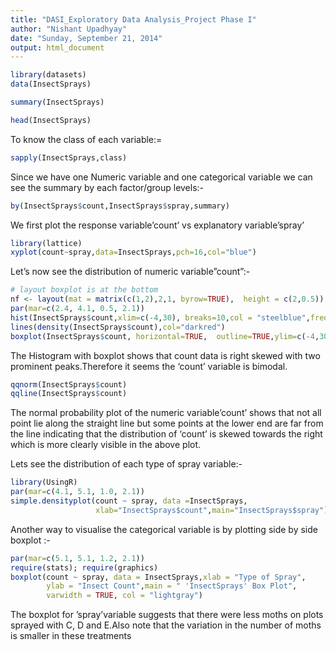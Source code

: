 ```yaml
---
title: "DASI_Exploratory Data Analysis_Project Phase I"
author: "Nishant Upadhyay"
date: "Sunday, September 21, 2014"
output: html_document
---
```

```r
library(datasets)
data(InsectSprays)
```

```r
summary(InsectSprays)
```
```r
head(InsectSprays)
```
To know the class of each variable:=
```r
sapply(InsectSprays,class)
```
Since we have one Numeric variable and one categorical variable we can see the summary by each factor/group levels:-
```r
by(InsectSprays$count,InsectSprays$spray,summary)
```
We first plot the response variable'count' vs explanatory variable'spray'

```r
library(lattice)
xyplot(count~spray,data=InsectSprays,pch=16,col="blue")
```

Let's now see the distribution of numeric variable"count":-

```r
# layout boxplot is at the bottom 
nf <- layout(mat = matrix(c(1,2),2,1, byrow=TRUE),  height = c(2,0.5))
par(mar=c(2.4, 4.1, 0.5, 2.1))
hist(InsectSprays$count,xlim=c(-4,30), breaks=10,col = "steelblue",freq=F)
lines(density(InsectSprays$count),col="darkred")
boxplot(InsectSprays$count, horizontal=TRUE,  outline=TRUE,ylim=c(-4,30), frame=F, col = "green1",width=10)

```
The Histogram with boxplot shows that count data is right skewed with two prominent peaks.Therefore it seems the 'count' variable is bimodal.

```r
qqnorm(InsectSprays$count)
qqline(InsectSprays$count)
```
The normal probability plot of the numeric variable'count' shows that not all point lie along the straight line but some points at the lower end are far from the line indicating that the distribution of 'count' is skewed towards the right which is more clearly visible in the above plot.

Lets see the distribution of each type of spray variable:-
```r
library(UsingR)
par(mar=c(4.1, 5.1, 1.0, 2.1))
simple.densityplot(count ~ spray, data =InsectSprays,
                   xlab="InsectSprays$count",main="InsectSprays$spray")
```

Another way to visualise the categorical variable is by plotting side by side boxplot :-
  
```r
par(mar=c(5.1, 5.1, 1.2, 2.1))
require(stats); require(graphics)
boxplot(count ~ spray, data = InsectSprays,xlab = "Type of Spray",
        ylab = "Insect Count",main = " 'InsectSprays' Box Plot", 
        varwidth = TRUE, col = "lightgray")
```
  
  
The boxplot for 'spray'variable suggests that there were less moths on plots sprayed with C, D and E.Also note that the variation in the number of moths is smaller in these treatments 




